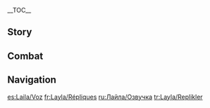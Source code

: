 {{CharacterTabs}}
{{LanguageTabs}}
__TOC__
==Story==
{{VO/Story
|character               = Layla

<!-- Hello -->
|vo_01_01_title      = Hello
|vo_01_01_file       = VO_{language}{character} Hello.ogg
|vo_01_01_tx         = *yawn* ...Hi, I'm Layla, a [[Rtawahist]] student... Hmm? Sorry, I didn't sleep well last night, so I'm a bit out of it today &mdash; what did you say, again? ...You wanna team up with me? No, no, it's not that I don't want to, I'm just not sure my crazy sleep schedule will really work for you... But uh, I guess... I look forward to working with you!

<!-- Chats -->
|vo_02_01_title      = Chat: Gaze
|vo_02_01_file       = VO_{language}{character} Chat - Gaze.ogg
|vo_02_01_tx         = Even when we're not looking up at the stars, they're always there, watching over us.

|vo_02_02_title      = Chat: Sleepwalking
|vo_02_02_file       = VO_{language}{character} Chat - Sleepwalking.ogg
|vo_02_02_tx         = My legs are so sore... *sigh* Guess I must have been sleepwalking last night... again.

|vo_02_03_title      = Chat: Woe Is Me
|vo_02_03_file       = VO_{language}{character} Chat - Woe Is Me.ogg
|vo_02_03_tx         = *groan* ...Why do I have to write so many papers, whyyy...

<!-- Weather -->
|vo_03_01_title      = When It Rains
|vo_03_01_file       = VO_{language}{character} When It Rains.ogg
|vo_03_01_tx         = Oh, the weather's terrible. Shoot, if I can't see the sky tonight... Ugh, I really can't put off my star mapping homework any longer...

|vo_03_02_title      = When It Snows
|vo_03_02_file       = VO_{language}{character} When It Snows.ogg
|vo_03_02_tx         = The snow is sparkling. Just like the stars in the night sky.

|vo_03_03_title      = When the Sun Is Out
|vo_03_03_file       = VO_{language}{character} When the Sun Is Out.ogg
|vo_03_03_tx         = Mm, this sun's making me so... *yawn* sleepy... Mkay, lemme grab a pillow and rest my eyes before this wears off... It's been two, two days since I last, last... Zzz...

|vo_03_04_title      = In the Desert
|vo_03_04_file       = VO_{language}{character} In the Desert.ogg
|vo_03_04_tx         = Scorching hot days and freezing cold nights... I&mdash;I don't think I'm gonna make it...

<!-- Greetings -->
|vo_04_01_title      = Good Morning
|vo_04_01_file       = VO_{language}{character} Good Morning.ogg
|vo_04_01_tx         = Did you get enough sleep? If you're still tired, you should go back to sleep for a bit... Me? *sigh* I'm... used to it...

|vo_04_02_title      = Good Afternoon
|vo_04_02_file       = VO_{language}{character} Good Afternoon.ogg
|vo_04_02_tx         = I'm in the middle of a stellar kinematics calculation right now, just go to lunch without me... Wait, th&mdash;this angle isn't right... No, no, no... Shoot, how far in was I when this mistake crept in...

|vo_04_03_title      = Good Evening
|vo_04_03_file       = VO_{language}{character} Good Evening.ogg
|vo_04_03_tx         = I'm going to turn in early tonight, hope I can actually get to sleep... Dear Mighty God of Wisdom, please bless my slumber, I pray. Okay. Closing my eyes now.
|vo_04_03_mention    = Lesser Lord Kusanali

|vo_04_04_title      = Good Night
|vo_04_04_friendship = 4
|vo_04_04_file       = VO_{language}{character} Good Night.ogg
|vo_04_04_tx         = *yawn* ...Right, let's see what's stumped Daylight Layla this time. Hmm... she hasn't touched the third year of old Starlogs yet, they definitely need working through. And there's a few charts to be appended to the mid-term report, which... yep, she hasn't even started drawing up yet. Alright, time to get to work. ...Huh? What're you doing up? You should be asleep right now. Me? Sleepwalking, of course.

<!-- About -->
|vo_05_01_title      = About {character}: Theoretical Astrology
|vo_05_01_file       = VO_{language}{character} About {character} - Theoretical Astrology.ogg
|vo_05_01_tx         = According to my textbook, "Using theoretical astrology to solve specific problems in our daily lives should not be our primary goal." But whether we should or not, the real reason nobody does it is that... well, it's just... it's not worth the effort. When we do a prediction, we usually have to use multiple celestial globes and consult at least one whole year's worth of Star Charts to get any... precise answers. To go through all that just to find out whether the price of spices will go up tomorrow... I mean, it's just not worth it...

|vo_05_02_title      = About {character}: Reasoning
|vo_05_02_friendship = 6
|vo_05_02_file       = VO_{language}{character} About {character} - Reasoning.ogg
|vo_05_02_tx         = Since I found something I like and that I'm good at, I think I should try and stick with it. Even if the journey is difficult, even if the competition is fierce, even if there's no guarantee I'll graduate, and even if I have to return all my scholarships if I fail my final exams... Huh, maybe I should just drop out and go back home.

<!-- About Us -->
|vo_06_01_title      = About Us: Companionship
|vo_06_01_friendship = 4
|vo_06_01_file       = VO_{language}{character} About Us - Companionship.ogg
|vo_06_01_tx         = I agree. I don't like having to pull an all-nighter to catch up on schoolwork either, but they just keep piling on the assignments, don't they? That's how things go here, so obviously I have to help her out... Wanna keep me company?

|vo_06_02_title      = About Us: Traveling the World
|vo_06_02_friendship = 6
|vo_06_02_file       = VO_{language}{character} About Us - Traveling the World.ogg
|vo_06_02_tx         = If I don't end up staying at the [[Akademiya]] after graduation, I think I'll come travel the world with you. What do you think?

<!-- Miscellany I -->
|vo_07_01_title      = About the [[Vision]]
|vo_07_01_friendship = 4
|vo_07_01_file       = VO_{language}{character} About the Vision.ogg
|vo_07_01_tx         = *yawn*... Where's that glowing coming from? I coulda sworn I turned the lights off before I fell asleep... Huh, it's just my Vision. No wonder... Wait, but... didn't I leave this on my nightstand?

|vo_07_02_title      = Something to Share
|vo_07_02_friendship = 4
|vo_07_02_file       = VO_{language}{character} Something to Share.ogg
|vo_07_02_tx         = The chief editor of our Darshan keeps Starlogs that show the fates of all living beings. They are, without a shadow of a doubt, the apex of astronomical knowledge. The first time I saw one, I was scared speechless! Huh? Are you interested? If you just want to take a quick look... lemme put in an application for you, I think it should be fine... I think...?

|vo_07_03_title      = Interesting Things
|vo_07_03_file       = VO_{language}{character} Interesting Things.ogg
|vo_07_03_tx         = Are there any plants that can catch bugs, because if so, I need their help. I don't fall asleep easily to begin with, but now there's this little flying bug somewhere in my room... The buzzing is so loud, and it never stops... but I&mdash;I've tried, but I just can't find it... *groan*

<!-- About Teammates -->
|vo_08_01_title      = About [[Mona]]
|vo_08_01_friendship = 4
|vo_08_01_file       = VO_{language}{character} About Mona.ogg
|vo_08_01_tx         = Mona Megistus, the Astrologist... Her astrology column in The Steambird is well-known among Rtawahist scholars. Her articles always cover super specialized topics, but can still be appreciated by non-academics. That's no easy feat... Huh? Her name seems to just roll off my tongue? Uh, that's just because... I have a lot of respect for... amazing people.
|vo_08_01_mention    = Mona

|vo_08_02_title      = About [[Lisa]]
|vo_08_02_friendship = 4
|vo_08_02_file       = VO_{language}{character} About Lisa.ogg
|vo_08_02_tx         = Oh, I know who you're talking about. Lisa Minci &mdash; the legendary [[Spantamad]] prodigy who graduated in just two years. If only I had her brains... Huh? You met her in person when you were in [[Mondstadt]]? R&mdash;Really? So... what's her studying process like? What books does she read, and what kind of work does she do? Where... Where should I start if I want to learn from her?
|vo_08_02_mention    = Lisa

|vo_08_03_title      = About [[Dori]]
|vo_08_03_friendship = 4
|vo_08_03_quest      = Akasha Pulses, the Kalpa Flame Rises
|vo_08_03_file       = VO_{language}{character} About Dori.ogg
|vo_08_03_tx         = Oh... D&mdash;Dori... ahem... I took the plunge and bought something from her once. She looked euphoric as I was settling the bill &mdash; I think she assumed I was some sort of mega-rich person. Kept relentlessly sending product ads to me in the mail afterwards. Ugh... biggest mistake of my life! I paid such a huge price for it... 'cause not only did I spend all of my scholarship money in one go, but for most of the next year, I had to survive mainly on cheap vegetables, and I couldn't buy textbooks unless they were on sale...
|vo_08_03_mention    = Dori

|vo_08_04_title      = About [[Cyno]]
|vo_08_04_friendship = 4
|vo_08_04_file       = VO_{language}{character} About Cyno.ogg
|vo_08_04_tx         = The General Mahamatra is really good at [[Genius Invokation TCG]]? Ooh, I wonder if... I mean, if I ever got the chance, maybe I could play a game with him. Card games like Genius Invokation TCG are always easier when you're good at mental math, so actually, I... I dunno, but... I might not necessarily lose to him.
|vo_08_04_mention    = Cyno

|vo_08_05_title      = About [[Candace]]
|vo_08_05_friendship = 4
|vo_08_05_file       = VO_{language}{character} About Candace.ogg
|vo_08_05_tx         = ...Huh, I saw someone who matches that description when I woke up after sleepwalking for the first time. "Candace," huh? Now I know. I still remember the moment I woke up... All of my reports and essays were done. At the time, it felt like... like after pleading to the stars for days and days, now they'd finally heard me, and sent a messenger to help me... I felt so touched!
|vo_08_05_mention    = Candace

|vo_08_06_title      = About [[Alhaitham]]
|vo_08_06_friendship = 4
|vo_08_06_file       = VO_{language}{character} About Alhaitham.ogg
|vo_08_06_tx         = I bet someone who's good enough to get a job like Scribe never has to worry about whether their projects will get approved or be successful. Wait... Oh shoot, if he's a Scribe, he probably doesn't have to do any projects in the first place. So lucky...
|vo_08_06_mention    = Alhaitham

|vo_08_07_title      = About [[Lesser Lord Kusanali]]
|vo_08_07_friendship = 4
|vo_08_07_file       = VO_{language}{character} About Lesser Lord Kusanali.ogg
|vo_08_07_tx         = Dear Mighty God of Wisdom, I've been studying late into the night for days on end, please let me pass this exam! Please, please... Zzz...
|vo_08_07_mention    = Lesser Lord Kusanali

|vo_08_08_title      = About [[Faruzan]]
|vo_08_08_friendship = 4
|vo_08_08_file       = VO_{language}{character} About Faruzan.ogg
|vo_08_08_tx         = Has Professor Faruzan managed to get any students? People from the [[Haravatat]] Darshan say that she always has difficulty getting funding for her projects, so it's hard for her to attract students, too. *sigh*...
|vo_08_08_mention    = Faruzan

<!-- More About -->
|vo_09_01_title      = More About {character}: I
|vo_09_01_file       = VO_{language}{character} More About {character} - 01.ogg
|vo_09_01_tx         = I'm not naturally talented, nor am I a fast learner... I only got into the Akademiya by studying like crazy for the entrance exam... Oh shoot, I&mdash;I'm sorry, I can't chat right now. Mentioning the Akademiya reminds me that my academic progress report is due soon... and I still haven't got any progress to write about yet.

|vo_09_02_title      = More About {character}: II
|vo_09_02_friendship = 3
|vo_09_02_file       = VO_{language}{character} More About {character} - 02.ogg
|vo_09_02_tx         = My relationship with my adviser? Um... how should I put it... Oh, don't get me wrong, she's been good to me. She even gave me a recommendation when I started at the school. And every time I feel like I just can't go on, she's there to give me s&mdash;some much-needed encouragement... and then to assign me another essay right after...
|vo_09_02_mention    = 

|vo_09_03_title      = More About {character}: III
|vo_09_03_friendship = 4
|vo_09_03_file       = VO_{language}{character} More About {character} - 03.ogg
|vo_09_03_tx         = Almost all of Sumeru's best and brightest have attended the Akademiya, and there are a ton of scarily intelligent international students, too... so you can imagine how competitive it is here! Studying alongside some of these people, sometimes it makes me wonder... am I really cut out for this?

|vo_09_04_title      = More About {character}: IV
|vo_09_04_friendship = 5
|vo_09_04_file       = VO_{language}{character} More About {character} - 04.ogg
|vo_09_04_tx         = Shh, be quiet... Don't wake her up, just let her sleep peacefully. ...Who's "her"? Ah, well, a very weary Layla who's constantly stressed about her schoolwork, of course. ...And me? Hehe, I'm Layla too.

|vo_09_05_title      = More About {character}: V
|vo_09_05_friendship = 6
|vo_09_05_file       = VO_{language}{character} More About {character} - 05.ogg
|vo_09_05_tx         = I've heard people say she thinks a "blessing from the stars" is the reason why all of her outstanding schoolwork gets magically finished while she's asleep. Ah, she has absolutely no idea. ...Oh, but seriously, don't tell her, okay?

<!-- Miscellany II -->
|vo_10_01_title      = {character}'s Hobbies...
|vo_10_01_file       = VO_{language}{character} Hobbies.ogg
|vo_10_01_tx         = Drawing Star Charts is really tiring work... I really don't think I'd be able to keep at it if it wasn't something I'm interested in. You have to use a ruler, then do some calculations on paper, then check past Starlogs... Before you know it, the whole day is gone. But then when I look at the finished product, a huge, neatly drawn, accurate map of the stars... it always gives me a huge sense of accomplishment.

|vo_10_02_title      = {character}'s Troubles...
|vo_10_02_file       = VO_{language}{character} Troubles.ogg
|vo_10_02_tx         = I slept okay-ish before I came to the Akademiya, but since I started my studies... there's so much pressure... I just want to be able to sleep the whole night throo-hoo-hoough...

|vo_10_03_title      = Favorite Food
|vo_10_03_file       = VO_{language}{character} Favorite Food.ogg
|vo_10_03_tx         = Every night before I go to bed, I make myself a glass of warm milk, in the hope I'll sleep well tonight, hope I'll sleep well tonight, hope I'll sleep well tonight... Zzz...

|vo_10_04_title      = Least Favorite Food
|vo_10_04_friendship = 4
|vo_10_04_file       = VO_{language}{character} Least Favorite Food.ogg
|vo_10_04_tx         = Someone once told me about a mysterious merchant who was selling really effective Sleep Gummies. It cost all my scholarship money, plus all the other Mora I'd saved up, but I bought some. They worked great, and for a while I slept like a baby. But... they're 200 thousand Mora a box... I can't afford that... I&mdash;I can't let myself buy them ever again, nope, no way. Not even if they were buy one, get one free, or... well, buy one, get two free, hmm... actually... maybe I'd consider that.
|vo_10_04_mention    = Dori

<!-- Receiving a Gift -->
|vo_11_01_title      = Receiving a Gift: I
|vo_11_01_file       = VO_{language}{character} Receiving a Gift - 01.ogg
|vo_11_01_tx         = This is amazing! I'm so jealous, you're good at everything.

|vo_11_02_title      = Receiving a Gift: II
|vo_11_02_file       = VO_{language}{character} Receiving a Gift - 02.ogg
|vo_11_02_tx         = Mmm... it's really good.

|vo_11_03_title      = Receiving a Gift: III
|vo_11_03_file       = VO_{language}{character} Receiving a Gift - 03.ogg
|vo_11_03_tx         = Um... maybe we should just grab some takeout.

<!-- Birthday -->
|vo_12_01_title      = Birthday
|vo_12_01_file       = VO_{language}{character} Birthday.ogg
|vo_12_01_tx         = Happy birthday. I got you this pocket astrolabe... The same stars witness the fate of the human race today as did yesterday, and as will forever. May they cast their gaze upon you, and may they stay with you always, through the desert and across the ocean, until you reach your destination.

<!-- Feelings About Ascension -->
|vo_13_01_title      = Feelings About Ascension: Intro
|vo_13_01_ascension  = 1
|vo_13_01_file       = VO_{language}{character} Feelings About Ascension -  01.ogg
|vo_13_01_tx         = Get it together, Layla... You've gotta work harder.

|vo_13_02_title      = Feelings About Ascension: Building Up
|vo_13_02_ascension  = 2
|vo_13_02_file       = VO_{language}{character} Feelings About Ascension -  02.ogg
|vo_13_02_tx         = Get it together, Layla... You're doing well so far, but you've still got a lot to learn.

|vo_13_03_title      = Feelings About Ascension: Climax
|vo_13_03_ascension  = 4
|vo_13_03_file       = VO_{language}{character} Feelings About Ascension -  03.ogg
|vo_13_03_tx         = Get it together, Layla... You've been studying hard and reading everything you could get your hands on. Well done. But you can't afford to slack off now. The moment you get lazy, you'll fall behind and end up having to postpone your graduation. Spare yourself the humiliation.

|vo_13_04_title      = Feelings About Ascension: Conclusion
|vo_13_04_ascension  = 6
|vo_13_04_file       = VO_{language}{character} Feelings About Ascension -  04.ogg
|vo_13_04_tx         = Get it together, Layla! Believe in yourself, and in the person who's helped you come this far. The two of you together can solve any problem that comes your way!<br />Whew... Alright! Time to leave my worries behind. Let's go!
}}
==Combat==
{{Combat VO
|character           = Layla

<!-- Elemental Skill -->
|skill_1_tx          = The night is cold.
|skill_2_tx          = Not now!
|skill_3_tx          = My guiding stars.

<!-- Elemental Burst -->
|burst_1_tx          = Stars, shine for me.
|burst_2_tx          = Cold, mine to command.
|burst_3_tx          = Don't be scared.

<!-- Sprint Start -->
|sprint-s_1_file     = Sprint Start 01,Sprint Start 02,Sprint Start 03

<!-- Sprint End -->
|sprint-e_1_file     =

<!-- Deploying Wind Glider -->
|glider_1_file       = Deploying Wind Glider 01,Deploying Wind Glider 02,Deploying Wind Glider 03

<!-- Opening Treasure Chest -->
|chest_1_tx          = A little goes a long way.
|chest_2_tx          = Huh, glad I saw this. I almost didn't even notice it.
|chest_3_tx          = Wow! Suddenly, I don't feel so tired.

<!-- Low HP -->
|low-hp_1_tx         = So sleepy...
|low-hp_2_tx         = No no no no...
|low-hp_3_tx         = Is it too late for an extension?

<!-- Ally at Low HP -->
|ally-low-hp_1_tx    = Wake up! You look half asleep!
|ally-low-hp_2_tx    = Oh no! Y—You're hurt!

<!-- Fallen -->
|fallen_1_tx         = Sweet sleep... at last...
|fallen_2_tx         = I'm sorry, Professor...
|fallen_3_tx         = This is just a... bad dream...

<!-- Light Hit Taken -->
|hit-l_1_file        = Light Hit Taken 01,Light Hit Taken 02,Light Hit Taken 03,Light Hit Taken 04,Light Hit Taken 05,Light Hit Taken 06
|hit-l_1_tx          =
|hit-l_2_file        = 

<!-- Heavy Hit Taken -->
|hit-h_1_tx          = Come on, that's not fair!
|hit-h_2_tx          = That's against the rules!
|hit-h_3_file        = Heavy Hit Taken 03,Heavy Hit Taken 04,Heavy Hit Taken 05,Heavy Hit Taken 06

<!-- Joining Party-->
|join_1_tx           = Can't sleep? Let's go for a walk then.
|join_2_tx           = I applied for vacation... You remembered too, right?
|join_3_tx           = *sigh* My mind is completely blank... I need to get out and unwind.

<!-- Character Idles -->
|idle_1_file            = Standby 01
|idle_1_actual_tx       = Haah... Huh... Mmm... A-Ah! Okay... Ah... Mmm...
|idle_2_file            = Standby 02
|idle_2_actual_tx       = Mhm... *mumbles* *snores* U-Uh! Ah! How did I do that...?

<!-- Light Attack -->
|atk-l_1_file        = Light Attack 01,Light Attack 02,Light Attack 03,Light Attack 04,Light Attack 05,Light Attack 06,Light Attack 07

<!-- Mid Attack -->
|atk-m_1_file        = Mid Attack 01,Mid Attack 02,Mid Attack 03

<!-- Heavy Attack -->
|atk-h_1_file        = Heavy Attack 01,Heavy Attack 02,Heavy Attack 03

<!-- Climbing -->
|climb_1_file        = Climbing 01,Climbing 02,Climbing 03

<!-- Climbing Breath -->
|climb-b_1_file      = Climbing Breath 01,Climbing Breath 02,Climbing Breath 03

<!-- Jumping -->
|jump_1_file         = Jumping 01,Jumping 02,Jumping 03,Jumping 04,Jumping 05
}}

==Navigation==
{{Character Navbox|type=playable|link type=vo}}

[[es:Laila/Voz]]
[[fr:Layla/Répliques]]
[[ru:Лайла/Озвучка]]
[[tr:Layla/Replikler]]